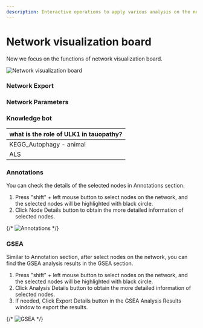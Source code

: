 ```yaml
---
description: Interactive operations to apply various analysis on the network
---
```


# Network visualization board

Now we focus on the functions of network visualization board.

![Network visualization board](../../../public/image/docs/network-visualization-board.png)

### Network Export



### Network Parameters



### Knowledge bot

| what is the role of ULK1 in tauopathy? |
| -------------------------------------- |
| KEGG\_Autophagy - animal               |
| ALS                                    |

### Annotations

You can check the details of the selected nodes in Annotations section.

1. Press "shift" + left mouse button to select nodes on the network, and the selected nodes will be highlighted with black circle.
2. Click Node Details button to obtain the more detailed information of selected nodes.

{/* ![Annotations](../../../public/image/docs/1735615210318.png) */}

### GSEA

Similar to Annotation section, after select nodes on the network, you can find the GSEA analysis results in the GSEA section.

1. Press "shift" + left mouse button to select nodes on the network, and the selected nodes will be highlighted with black circle.
2. Click Analysis Details button to obtain the more detailed information of selected nodes.
3. If needed, Click Export Details button in the GSEA Analysis Results window to export the results.

{/* ![GSEA](../../../public/image/docs/1735615241904.png) */}
